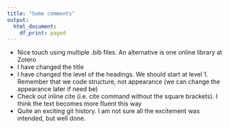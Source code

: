 ```yaml
---
title: "Some comments"
output:
  html_document:
    df_print: paged
---
```


-   Nice touch using multiple .bib files. An alternative is one online library at Zotero
-   I have changed the title
-   I have changed the level of the headings. We should start at level 1. Remember that we code structure, not appearance (we can change the appearance later if need be)
-   Check out inline cite (i.e. cite command without the square brackets). I think the text becomes more fluent this way
-   Quite an exciting git history. I am not sure all the excitement was intended, but well done.
